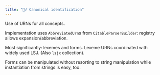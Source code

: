 ```yaml
---
title: "🤷‍♂️ Canonical identification"
---
```


Use of URNs for all concepts.

Implementation uses `AbbreviatedUrn`s from `CitableParserBuilder`: registry allows expansion/abbreviation.

Most significantly: lexemes and forms.  Lexeme URNs coordinated with widely used LSJ. (Also `lsjx` collection).

Forms can be manipulated without resorting to string manipulation while instantiation from strings is easy, too.